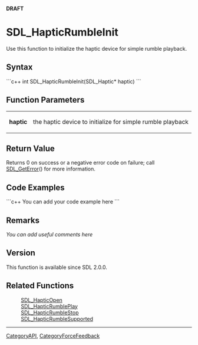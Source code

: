 '''DRAFT'''

= SDL_HapticRumbleInit =
Use this function to initialize the <!-- a --> haptic device for simple rumble playback.


== Syntax ==
```c++
int SDL_HapticRumbleInit(SDL_Haptic* haptic)
```

== Function Parameters ==
{|
|'''haptic'''
|the haptic device to initialize for simple rumble playback
|}

== Return Value ==
Returns 0 on success or a negative error code on failure; call [[SDL_GetError]]() for more information.

== Code Examples ==
```c++
You can add your code example here
```

== Remarks ==
''You can add useful comments here''

== Version ==
This function is available since SDL 2.0.0.

== Related Functions ==
:[[SDL_HapticOpen]]
:[[SDL_HapticRumblePlay]]
:[[SDL_HapticRumbleStop]]
:[[SDL_HapticRumbleSupported]]

----
[[CategoryAPI]], [[CategoryForceFeedback]]
